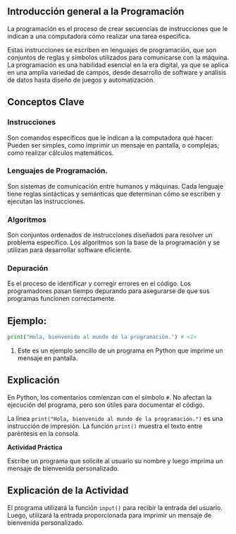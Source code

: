 ## Introducción general a la Programación

La programación es el proceso de crear secuencias de instrucciones que le indican a una computadora cómo realizar una tarea específica.

Estas instrucciones se escriben en lenguajes de programación, que son conjuntos de reglas y símbolos utilizados para comunicarse con la máquina. La programación es una habilidad esencial en la era digital, ya que se aplica en una amplia variedad de campos, desde desarrollo de software y análisis de datos hasta diseño de juegos y automatización.

## Conceptos Clave

### Instrucciones

Son comandos específicos que le indican a la computadora qué hacer. Pueden ser simples, como imprimir un mensaje en pantalla, o complejas, como realizar cálculos matemáticos.

### Lenguajes de Programación.

<!-- ![](images/lenguajes.png){fig-align="center"} -->

Son sistemas de comunicación entre humanos y máquinas. Cada lenguaje tiene reglas sintácticas y semánticas que determinan cómo se escriben y ejecutan las instrucciones.

### Algoritmos

<!-- ![](images/algoritmo.png){fig-align="center" width="417"} -->

Son conjuntos ordenados de instrucciones diseñados para resolver un problema específico. Los algoritmos son la base de la programación y se utilizan para desarrollar software eficiente.

### Depuración

<!-- ![](images/debug.png){fig-align="center"} -->

Es el proceso de identificar y corregir errores en el código. Los programadores pasan tiempo depurando para asegurarse de que sus programas funcionen correctamente.

## Ejemplo:

``` python
print("Hola, bienvenido al mundo de la programación.") # <1>
```

1.  Este es un ejemplo sencillo de un programa en Python que imprime un mensaje en pantalla.

## Explicación

En Python, los comentarios comienzan con el símbolo `#`. No afectan la ejecución del programa, pero son útiles para documentar el código.

La línea `print("Hola, bienvenido al mundo de la programación.")` es una instrucción de impresión. La función `print()` muestra el texto entre paréntesis en la consola.

:::{.callout-tip}
**Actividad Práctica**

Escribe un programa que solicite al usuario su nombre y luego imprima un mensaje de bienvenida personalizado.
:::

## Explicación de la Actividad

El programa utilizará la función `input()` para recibir la entrada del usuario. Luego, utilizará la entrada proporcionada para imprimir un mensaje de bienvenida personalizado.